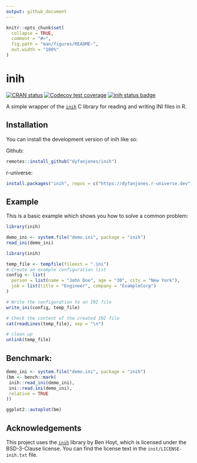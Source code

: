 ```yaml
---
output: github_document
---
```


```r
knitr::opts_chunk$set(
  collapse = TRUE,
  comment = "#>",
  fig.path = "man/figures/README-",
  out.width = "100%"
)
```

# inih

<!-- badges: start -->
[![CRAN status](https://www.r-pkg.org/badges/version/inih)](https://CRAN.R-project.org/package=inih)
[![Codecov test coverage](https://codecov.io/gh/DyfanJones/inih/graph/badge.svg)](https://app.codecov.io/gh/DyfanJones/inih)
[![inih status badge](https://dyfanjones.r-universe.dev/inih/badges/version)](https://dyfanjones.r-universe.dev/inih)
<!-- badges: end -->

A simple wrapper of the [`inih`](https://github.com/benhoyt/inih) C library for reading and writing INI files in R.

## Installation

You can install the development version of inih like so:

Github:
``` r
remotes::install_github("dyfanjones/inih")
```

r-universe:
```r
install.packages("inih", repos = c("https://dyfanjones.r-universe.dev", "https://cloud.r-project.org"))
```

## Example

This is a basic example which shows you how to solve a common problem:

``` r
library(inih)

demo_ini <- system.file("demo.ini", package = "inih")
read_ini(demo_ini)
```


``` r
library(inih)

temp_file <- tempfile(fileext = ".ini")
# Create an example configuration list
config <- list(
  person = list(name = "John Doe", age = "30", city = "New York"),
  job = list(title = "Engineer", company = "ExampleCorp")
)

# Write the configuration to an INI file
write_ini(config, temp_file)

# Check the content of the created INI file
cat(readLines(temp_file), sep = "\n")

# clean up
unlink(temp_file)
```

## Benchmark:

```r
demo_ini <- system.file("demo.ini", package = "inih")
(bm <- bench::mark(
 inih::read_ini(demo_ini),
 ini::read.ini(demo_ini),
 relative = TRUE
))

ggplot2::autoplot(bm)
```

## Acknowledgements

This project uses the [`inih`](https://github.com/benhoyt/inih) library by Ben Hoyt, which is licensed under the BSD-3-Clause license. You can find the license text in the `inst/LICENSE-inih.txt` file.

